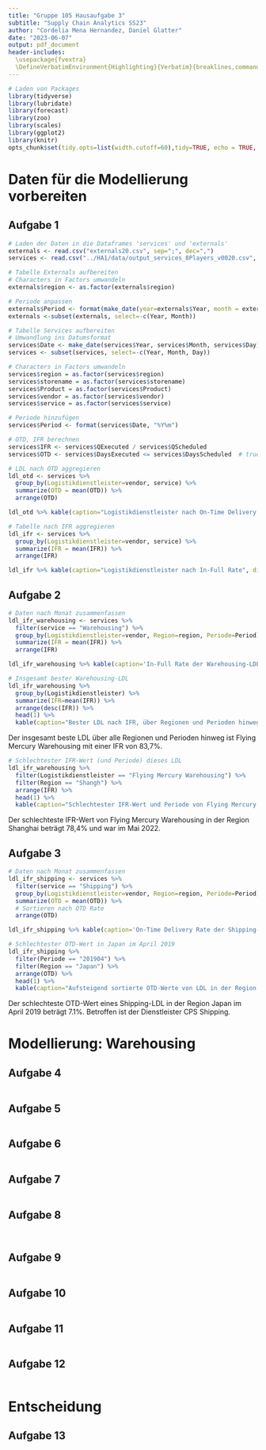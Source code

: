 ```yaml
---
title: "Gruppe 105 Hausaufgabe 3"
subtitle: "Supply Chain Analytics SS23"
author: "Cordelia Mena Hernandez, Daniel Glatter"
date: "2023-06-07"
output: pdf_document
header-includes:
  \usepackage{fvextra}
  \DefineVerbatimEnvironment{Highlighting}{Verbatim}{breaklines,commandchars=\\\{\}}
---
```


```r
# Laden von Packages
library(tidyverse)
library(lubridate)
library(forecast)
library(zoo)
library(scales)
library(ggplot2)
library(knitr)
opts_chunk$set(tidy.opts=list(width.cutoff=60),tidy=TRUE, echo = TRUE, warning = FALSE, message = FALSE)
```

# Daten für die Modellierung vorbereiten

## Aufgabe 1
```r
# Laden der Daten in die Dataframes 'services' und 'externals'
externals <- read.csv("externals20.csv", sep=";", dec=",")
services <- read.csv("../HA1/data/output_services_8Players_v0020.csv", sep=";", dec=",")

# Tabelle Externals aufbereiten
# Characters in Factors umwandeln
externals$region <- as.factor(externals$region)

# Periode anpassen
externals$Period <- format(make_date(year=externals$Year, month = externals$Month), "%Y%m")
externals <-subset(externals, select=-c(Year, Month))

# Tabelle Services aufbereiten
# Umwandlung ins Datumsformat
services$Date <- make_date(services$Year, services$Month, services$Day)
services <- subset(services, select=-c(Year, Month, Day))

# Characters in Factors umwandeln
services$region = as.factor(services$region)
services$storename = as.factor(services$storename)
services$Product = as.factor(services$Product)
services$vendor = as.factor(services$vendor)
services$service = as.factor(services$service)

# Periode hinzufügen
services$Period <- format(services$Date, "%Y%m")

# OTD, IFR berechnen
services$IFR <- services$QExecuted / services$QScheduled
services$OTD <- services$DaysExecuted <= services$DaysScheduled  # true/false

# LDL nach OTD aggregieren
ldl_otd <- services %>%
  group_by(Logistikdienstleister=vendor, service) %>%
  summarize(OTD = mean(OTD)) %>%
  arrange(OTD)

ldl_otd %>% kable(caption="Logistikdienstleister nach On-Time Delivery Rate", digits=3)

```

```r
# Tabelle nach IFR aggregieren
ldl_ifr <- services %>%
  group_by(Logistikdienstleister=vendor, service) %>%
  summarize(IFR = mean(IFR)) %>%
  arrange(IFR)

ldl_ifr %>% kable(caption="Logistikdienstleister nach In-Full Rate", digits=3)
```


## Aufgabe 2

```r
# Daten nach Monat zusammenfassen
ldl_ifr_warehousing <- services %>%
  filter(service == "Warehousing") %>%
  group_by(Logistikdienstleister=vendor, Region=region, Periode=Period) %>%
  summarize(IFR = mean(IFR)) %>%
  arrange(IFR)

ldl_ifr_warehousing %>% kable(caption='In-Full Rate der Warehousing-LDL nach Region und Periode', digits=3)
```

```r
# Insgesamt bester Warehousing-LDL
ldl_ifr_warehousing %>%
  group_by(Logistikdienstleister) %>%
  summarize(IFR=mean(IFR)) %>%
  arrange(desc(IFR)) %>%
  head(1) %>%
  kable(caption="Bester LDL nach IFR, über Regionen und Perioden hinweg", digits=3)
```

Der insgesamt beste LDL über alle Regionen und Perioden hinweg ist Flying Mercury Warehousing mit einer IFR von 83,7%.

```r
# Schlechtester IFR‐Wert (und Periode) dieses LDL
ldl_ifr_warehousing %>%
  filter(Logistikdienstleister == "Flying Mercury Warehousing") %>%
  filter(Region == "Shangh") %>%
  arrange(IFR) %>%
  head(1) %>%
  kable(caption="Schlechtester IFR-Wert und Periode von Flying Mercury Warehousing in der Region Shanghai", digits=3)
```

Der schlechteste IFR-Wert von Flying Mercury Warehousing in der Region Shanghai beträgt 78,4% und war im Mai 2022.

## Aufgabe 3

```r
# Daten nach Monat zusammenfassen
ldl_ifr_shipping <- services %>%
  filter(service == "Shipping") %>%
  group_by(Logistikdienstleister=vendor, Region=region, Periode=Period) %>%
  summarize(OTD = mean(OTD)) %>%
  # Sortieren nach OTD Rate
  arrange(OTD)

ldl_ifr_shipping %>% kable(caption='On-Time Delivery Rate der Shipping-LDL nach Region und Periode', digits=3)
```

```r
# Schlechtester OTD‐Wert in Japan im April 2019
ldl_ifr_shipping %>%
  filter(Periode == "201904") %>%
  filter(Region == "Japan") %>%
  arrange(OTD) %>%
  head(1) %>%
  kable(caption="Aufsteigend sortierte OTD-Werte von LDL in der Region Japan im April 2019", digits=3)
```

Der schlechteste OTD-Wert eines Shipping-LDL in der Region Japan im April 2019 beträgt 7.1%. Betroffen ist der Dienstleister CPS Shipping.


# Modellierung: Warehousing

## Aufgabe 4

```r

```

## Aufgabe 5

```r

```

## Aufgabe 6

```r

```

## Aufgabe 7

```r

```


## Aufgabe 8

```r

```

```r

```


## Aufgabe 9

```r

```

## Aufgabe 10

```r

```

## Aufgabe 11

```r

```

## Aufgabe 12
```r

```

# Entscheidung
## Aufgabe 13

```r

```

